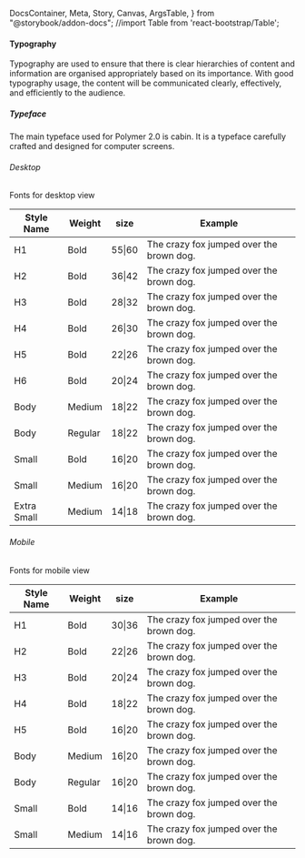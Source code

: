   DocsContainer,
  Meta,
  Story,
  Canvas,
  ArgsTable,
} from "@storybook/addon-docs";
//import Table from 'react-bootstrap/Table';

<Meta title="Styling Guide/Typography" />

<style>
  {`
.h1 {
    font-family: 'cabin', Helvetica, Arial, sans-serif;
    font-style: normal;
    font-weight: 700;
    font-size: 55px;
    line-height: 60px;
    color: #20283A;
    }

    .h1_mobile {
            font-family: 'cabin', Helvetica, Arial, sans-serif;
            font-style: normal;
            font-weight: 700;
            font-size: 30px;
            line-height: 36px;
            color: #20283A;
        }



    .h2 {
    font-family: 'cabin', Helvetica, Arial, sans-serif;
    font-style: normal;
    font-weight: 700;
    font-size: 36px;
    line-height: 42px;
    border: none;
    color: #20283A;
    }

    .h2_mobile {
            font-family: 'cabin', Helvetica, Arial, sans-serif;
            font-style: normal;
            font-weight: 700;
            font-size: 22px;
            line-height: 26px;
            color: #20283A;
        }

    .h3 {
    font-family: 'cabin', Helvetica, Arial, sans-serif;
    font-style: normal;
    font-weight: 700;
    font-size: 28px;
    line-height: 32px;
    color: #20283A;
    }

    .h3_mobile {
            font-family: 'cabin', Helvetica, Arial, sans-serif;
            font-style: normal;
            font-weight: 700;
            font-size: 20px;
            line-height: 24px;
            color: #20283A;
        }

    .h4 {
    font-family: 'cabin', Helvetica, Arial, sans-serif;
    font-style: normal;
    font-weight: 700;
    font-size: 26px;
    line-height: 30px;
    color: #20283A;
    }

    .h4_mobile {
            font-family: 'cabin', Helvetica, Arial, sans-serif;
            font-style: normal;
            font-weight: 700;
            font-size: 18px;
            line-height: 22px;
            color: #20283A;
        }

    .h5 {
    font-family: 'cabin', Helvetica, Arial, sans-serif;
    font-style: normal;
    font-weight: 700;
    font-size: 22px;
    line-height: 26px;
    color: #20283A;
    }

    .h5_mobile {
            font-family: 'cabin', Helvetica, Arial, sans-serif;
            font-style: normal;
            font-weight: 700;
            font-size: 16px;
            line-height: 20px;
            color: #20283A;
        }


    .h6 {
    font-family: 'cabin', Helvetica, Arial, sans-serif;
    font-style: normal;
    font-weight: 700;
    font-size: 20px;
    line-height: 24px;
    color: #20283A;
    }

    .body {
    font-family: 'cabin', Helvetica, Arial, sans-serif;
    font-style: normal;
    font-weight: 400;
    font-size: 18px;
    line-height: 22px;
    color: #20283A;
    }

    .body_mobile {
    font-family: 'cabin', Helvetica, Arial, sans-serif;
    font-style: normal;
    font-weight: 400;
    font-size: 16px;
    line-height: 20px;
    color: #20283A;
    }

    .small {
    font-family: 'cabin', Helvetica, Arial, sans-serif;
    font-style: normal;
    font-weight: 400;
    font-size: 16px;
    line-height: 20px;
    color: #20283A;
    }

    .small_mobile {
    font-family: 'cabin', Helvetica, Arial, sans-serif;
    font-style: normal;
    font-weight: 400;
    font-size: 14px;
    line-height: 16px;
    color: #20283A;
    }

    .extra_small {
    font-family: 'cabin', Helvetica, Arial, sans-serif;
    font-style: normal;
    font-weight: 400;
    font-size: 14px;
    line-height: 18px;
    color: #20283A;
    }

    .Medium {
    font-weight: 500;
    }

    .bold {
    font-weight: 700;
    }

    .link {
    text-decoration: underline;
    color: #0D47A1;
    }

    .button {
    font-weight: 600;
    font-size: 15px;
    line-height: 175%;
    letter-spacing: 0.46px;
    text-transform: uppercase;
    }

    .inputLabel {
    font-size: 12px;
    line-height: 100%;
    }

    .helperText {
    font-size: 12px;
    line-height: 170%;
    letter-spacing: 0.4px;
    }

    .inputText {
    line-height: 120%;
    }

    .tooltip {
    font-weight: 600;
    font-size: 10px;
    line-height: 140%;
    letter-spacing: 0px;
    }

    .sourceCode {
    font-family: 'Source Code Pro', 'Segoe UI Mono', 'Courier New', 'Monaco', 'monospace';
    }

    tr td {
      border: 0px !important;
    }

  `}
</style>

<h4 className="h4">Typography</h4>

<p className="body">
  Typography are used to ensure that there is clear hierarchies of content and
  information are organised appropriately based on its importance. With good
  typography usage, the content will be communicated clearly, effectively, and
  efficiently to the audience.
</p>

<h5 className="h5">Typeface</h5>
<p className="body">
  The main typeface used for Polymer 2.0 is cabin. It is a typeface carefully
  crafted and designed for computer screens.
</p>

<h6 className="h6">Desktop</h6>

<p className="body">Fonts for desktop view</p>

<table class="table">
  <thead>
    <tr>
      <th className="body">Style Name </th>
      <th className="body ">Weight </th>
      <th className="body ">size </th>
      <th className="body ">Example </th>
    </tr>
  </thead>
  <tbody>
    <tr>
      <td className="body">H1</td>
      <td className="body">Bold</td>
      <td className="body">55|60</td>
      <td className="h1">The crazy fox jumped over the brown dog.</td>
    </tr>
    <tr>
      <td className="body">H2</td>
      <td className="body">Bold</td>
      <td className="body">36|42</td>
      <td className="h2">The crazy fox jumped over the brown dog.</td>
    </tr>
    <tr>
      <td className="body">H3</td>
      <td className="body">Bold</td>
      <td className="body">28|32</td>
      <td className="h3">The crazy fox jumped over the brown dog.</td>
    </tr>
    <tr>
      <td className="body">H4</td>
      <td className="body">Bold</td>
      <td className="body">26|30</td>
      <td className="h4">The crazy fox jumped over the brown dog.</td>
    </tr>
    <tr>
      <td className="body">H5</td>
      <td className="body">Bold</td>
      <td className="body">22|26</td>
      <td className="h5">The crazy fox jumped over the brown dog.</td>
    </tr>
    <tr>
      <td className="body">H6</td>
      <td className="body">Bold</td>
      <td className="body">20|24</td>
      <td className="h6">The crazy fox jumped over the brown dog.</td>
    </tr>
    <tr>
      <td className="body">Body</td>
      <td className="body">Medium</td>
      <td className="body">18|22</td>
      <td className="body Medium">The crazy fox jumped over the brown dog.</td>
    </tr>
    <tr>
      <td className="body">Body</td>
      <td className="body">Regular</td>
      <td className="body">18|22</td>
      <td className="body ">The crazy fox jumped over the brown dog.</td>
    </tr>
    <tr>
      <td className="body">Small</td>
      <td className="body">Bold</td>
      <td className="body">16|20</td>
      <td className="small bold">The crazy fox jumped over the brown dog.</td>
    </tr>
    <tr>
      <td className="body">Small</td>
      <td className="body">Medium</td>
      <td className="body">16|20</td>
      <td className="small Medium">The crazy fox jumped over the brown dog.</td>
    </tr>
    <tr>
      <td className="body">
        Extra <br /> Small
      </td>
      <td className="body">Medium</td>
      <td className="body">14|18</td>
      <td className="extra_small Medium">
        The crazy fox jumped over the brown dog.
      </td>
    </tr>
  </tbody>
</table>

<h6 className="h6">Mobile</h6>

<p className="body">Fonts for mobile view</p>

<table class="table" style={{ width: "100%" }}>
  <thead>
    <tr>
      <th className="body ">Style Name</th>
      <th className="body ">Weight</th>
      <th className="body ">size</th>
      <th className="body ">Example</th>
    </tr>
  </thead>
  <tbody>
    <tr>
      <td className="body">H1</td>
      <td className="body">Bold</td>
      <td className="body">30|36</td>
      <td className="h1_mobile">The crazy fox jumped over the brown dog.</td>
    </tr>
    <tr>
      <td className="body">H2</td>
      <td className="body">Bold</td>
      <td className="body">22|26</td>
      <td className="h2_mobile">The crazy fox jumped over the brown dog.</td>
    </tr>
    <tr>
      <td className="body">H3</td>
      <td className="body">Bold</td>
      <td className="body">20|24</td>
      <td className="h3_mobile">The crazy fox jumped over the brown dog.</td>
    </tr>
    <tr>
      <td className="body">H4</td>
      <td className="body">Bold</td>
      <td className="body">18|22</td>
      <td className="h4_mobile">The crazy fox jumped over the brown dog.</td>
    </tr>
    <tr>
      <td className="body">H5</td>
      <td className="body">Bold</td>
      <td className="body">16|20</td>
      <td className="h5_mobile">The crazy fox jumped over the brown dog.</td>
    </tr>
    <tr>
      <td className="body">Body</td>
      <td className="body">Medium</td>
      <td className="body">16|20</td>
      <td className="body_mobile Medium">
        The crazy fox jumped over the brown dog.
      </td>
    </tr>
    <tr>
      <td className="body">Body</td>
      <td className="body">Regular</td>
      <td className="body">16|20</td>
      <td className="body_mobile ">The crazy fox jumped over the brown dog.</td>
    </tr>
    <tr>
      <td className="body">Small</td>
      <td className="body">Bold</td>
      <td className="body">14|16</td>
      <td className="small_mobile bold">
        The crazy fox jumped over the brown dog.
      </td>
    </tr>
    <tr>
      <td className="body">Small</td>
      <td className="body">Medium</td>
      <td className="body">14|16</td>
      <td className="small_mobile Medium">
        The crazy fox jumped over the brown dog.
      </td>
    </tr>
  </tbody>
</table>
